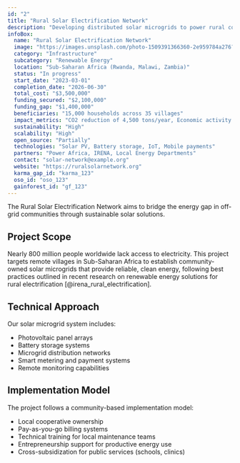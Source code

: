 ```yaml
---
id: "2"
title: "Rural Solar Electrification Network"
description: "Developing distributed solar microgrids to power rural communities without access to the electrical grid."
infoBox:
  name: "Rural Solar Electrification Network"
  image: "https://images.unsplash.com/photo-1509391366360-2e959784a276?auto=format&fit=crop&w=800&q=80"
  category: "Infrastructure"
  subcategory: "Renewable Energy"
  location: "Sub-Saharan Africa (Rwanda, Malawi, Zambia)"
  status: "In progress"
  start_date: "2023-03-01"
  completion_date: "2026-06-30"
  total_cost: "$3,500,000"
  funding_secured: "$2,100,000"
  funding_gap: "$1,400,000"
  beneficiaries: "15,000 households across 35 villages"
  impact_metrics: "CO2 reduction of 4,500 tons/year, Economic activity increase of 25% in target communities"
  sustainability: "High"
  scalability: "High"
  open_source: "Partially"
  technologies: "Solar PV, Battery storage, IoT, Mobile payments"
  partners: "Power Africa, IRENA, Local Energy Departments"
  contact: "solar-network@example.org"
  website: "https://ruralsolarnetwork.org"
  karma_gap_id: "karma_123"
  oso_id: "oso_123"
  gainforest_id: "gf_123"
---
```


The Rural Solar Electrification Network aims to bridge the energy gap in off-grid communities through sustainable solar solutions.

## Project Scope

Nearly 800 million people worldwide lack access to electricity. This project targets remote villages in Sub-Saharan Africa to establish community-owned solar microgrids that provide reliable, clean energy, following best practices outlined in recent research on renewable energy solutions for rural electrification [@irena_rural_electrification].

## Technical Approach

Our solar microgrid system includes:

- Photovoltaic panel arrays
- Battery storage systems
- Microgrid distribution networks
- Smart metering and payment systems
- Remote monitoring capabilities

## Implementation Model

The project follows a community-based implementation model:

- Local cooperative ownership
- Pay-as-you-go billing systems
- Technical training for local maintenance teams
- Entrepreneurship support for productive energy use
- Cross-subsidization for public services (schools, clinics)